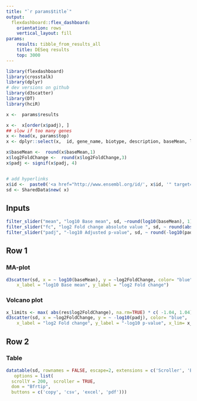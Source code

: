 ```yaml
---
title: "`r params$title`"
output:
  flexdashboard::flex_dashboard:
    orientation: rows
    vertical_layout: fill
params:
    results: tibble_from_results_all
    title: DESeq results
    top: 3000
---
```


```r
library(flexdashboard)
library(crosstalk)
library(dplyr)
# dev versions on github
library(d3scatter)
library(DT)
library(hciR)

x <-  params$results

x <-  x[order(x$padj), ]
## slow if too many genes
x <- head(x, params$top)
x <- dplyr::select(x,  id, gene_name, biotype, description, baseMean, log2FoldChange, padj )

x$baseMean <-  round(x$baseMean,1)
x$log2FoldChange <-  round(x$log2FoldChange,3)
x$padj <- signif(x$padj, 4)


# add hyperlinks
x$id <-  paste0('<a href="http://www.ensembl.org/id/', x$id, '" target="_blank">', x$id,  '</a>')
sd <- SharedData$new( x)
```

Inputs {.sidebar}
-----------------------------------------------------------------------

```r
filter_slider("mean", "log10 Base mean", sd, ~round(log10(baseMean), 1) , step = 0.1 )
filter_slider("fc", "log2 Fold change absolute value ", sd, ~ round(abs(log2FoldChange),1), step = 0.1)
filter_slider("padj", "-log10 Adjusted p-value", sd, ~ round(-log10(padj) ), step = 0.1)
```

Row 1
-----------------------------------------------------------------------

### MA-plot

```r
d3scatter(sd, x = ~ log10(baseMean), y = ~log2FoldChange, color= "blue",
    x_label = "log10 Base mean", y_label = "log2 Fold change")

```

### Volcano plot

```r
x_limits <- max( abs(res$log2FoldChange), na.rm=TRUE) * c( -1.04, 1.04) 
d3scatter(sd, x = ~log2FoldChange, y = ~ -log10(padj), color= "blue",
    x_label = "log2 Fold change", y_label = "-log10 p-value", x_lim= x_limits )

```

Row 2
-----------------------------------------------------------------------

### Table

```r

datatable(sd, rownames = FALSE, escape=2, extensions = c('Scroller', 'Buttons'),
   options = list(
  scrollY = 200,  scroller = TRUE,
  dom = "Bfrtip",
  buttons = c('copy', 'csv', 'excel', 'pdf')))

```
